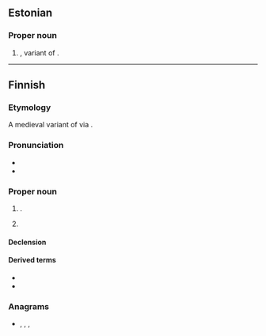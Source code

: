 ==Estonian==

===Proper noun===
{{head|et|proper noun}}

# {{given name|male|lang=et}}, variant of {{m|et|Hendrik||[[Henry]]}}.

----

==Finnish==

===Etymology===
A medieval variant of {{m|fi|Henrik||[[Henry]]}} via {{etyl|gml|fi}}.

===Pronunciation===
* {{IPA|/ˈheino/|lang=fi}}
* {{hyphenation|Hei|no|lang=fi}}

===Proper noun===
{{fi-proper noun}}

# {{given name|male|lang=fi}}.
# {{surname|patronymic|from=given names|lang=fi}}

====Declension====
{{fi-decl-valo|Hein|||o|a}}

====Derived terms====
* {{l|fi|Heinola}}
* {{l|fi|Heinonen}}

===Anagrams===
* {{l|fi|hieno}}, {{l|fi|hioen}}, {{l|fi|hione}}, {{l|fi|oheni}}